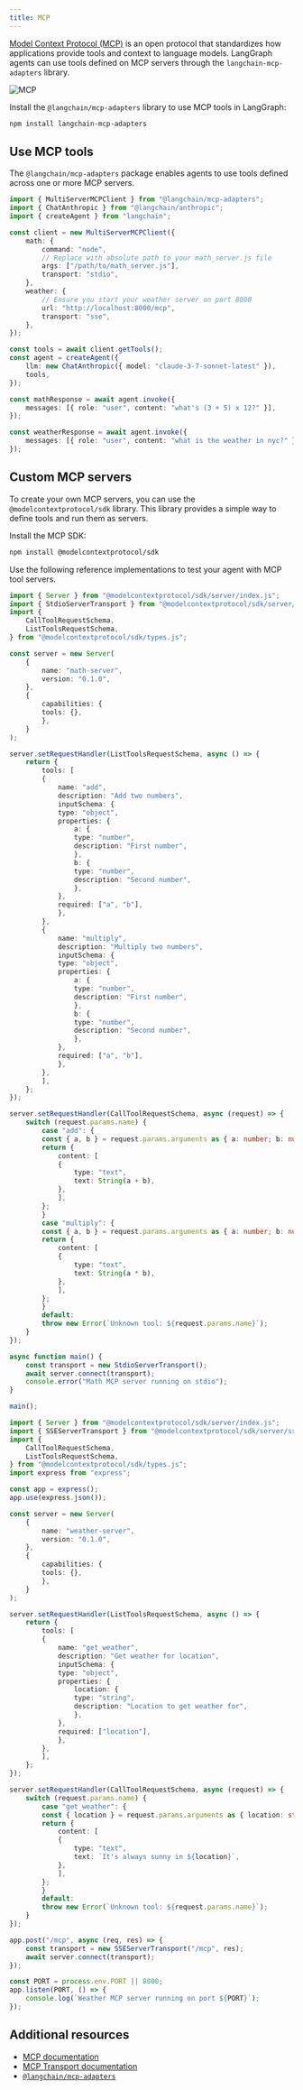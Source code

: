 ```yaml
---
title: MCP
---
```



<AlphaCallout />

[Model Context Protocol (MCP)](https://modelcontextprotocol.io/introduction) is an open protocol that standardizes how applications provide tools and context to language models. LangGraph agents can use tools defined on MCP servers through the `langchain-mcp-adapters` library.

![MCP](/oss/images/mcp.png)



Install the `@langchain/mcp-adapters` library to use MCP tools in LangGraph:

```bash
npm install langchain-mcp-adapters
```


## Use MCP tools



The `@langchain/mcp-adapters` package enables agents to use tools defined across one or more MCP servers.

```ts {highlight={1,5,19,22}}
import { MultiServerMCPClient } from "@langchain/mcp-adapters";
import { ChatAnthropic } from "@langchain/anthropic";
import { createAgent } from "langchain";

const client = new MultiServerMCPClient({
    math: {
        command: "node",
        // Replace with absolute path to your math_server.js file
        args: ["/path/to/math_server.js"],
        transport: "stdio",
    },
    weather: {
        // Ensure you start your weather server on port 8000
        url: "http://localhost:8000/mcp",
        transport: "sse",
    },
});

const tools = await client.getTools();
const agent = createAgent({
    llm: new ChatAnthropic({ model: "claude-3-7-sonnet-latest" }),
    tools,
});

const mathResponse = await agent.invoke({
    messages: [{ role: "user", content: "what's (3 + 5) x 12?" }],
});

const weatherResponse = await agent.invoke({
    messages: [{ role: "user", content: "what is the weather in nyc?" }],
});
```


## Custom MCP servers



To create your own MCP servers, you can use the `@modelcontextprotocol/sdk` library. This library provides a simple way to define tools and run them as servers.

Install the MCP SDK:

```bash
npm install @modelcontextprotocol/sdk
```


Use the following reference implementations to test your agent with MCP tool servers.



```typescript title="Example Math Server (stdio transport)"
import { Server } from "@modelcontextprotocol/sdk/server/index.js";
import { StdioServerTransport } from "@modelcontextprotocol/sdk/server/stdio.js";
import {
    CallToolRequestSchema,
    ListToolsRequestSchema,
} from "@modelcontextprotocol/sdk/types.js";

const server = new Server(
    {
        name: "math-server",
        version: "0.1.0",
    },
    {
        capabilities: {
        tools: {},
        },
    }
);

server.setRequestHandler(ListToolsRequestSchema, async () => {
    return {
        tools: [
        {
            name: "add",
            description: "Add two numbers",
            inputSchema: {
            type: "object",
            properties: {
                a: {
                type: "number",
                description: "First number",
                },
                b: {
                type: "number",
                description: "Second number",
                },
            },
            required: ["a", "b"],
            },
        },
        {
            name: "multiply",
            description: "Multiply two numbers",
            inputSchema: {
            type: "object",
            properties: {
                a: {
                type: "number",
                description: "First number",
                },
                b: {
                type: "number",
                description: "Second number",
                },
            },
            required: ["a", "b"],
            },
        },
        ],
    };
});

server.setRequestHandler(CallToolRequestSchema, async (request) => {
    switch (request.params.name) {
        case "add": {
        const { a, b } = request.params.arguments as { a: number; b: number };
        return {
            content: [
            {
                type: "text",
                text: String(a + b),
            },
            ],
        };
        }
        case "multiply": {
        const { a, b } = request.params.arguments as { a: number; b: number };
        return {
            content: [
            {
                type: "text",
                text: String(a * b),
            },
            ],
        };
        }
        default:
        throw new Error(`Unknown tool: ${request.params.name}`);
    }
});

async function main() {
    const transport = new StdioServerTransport();
    await server.connect(transport);
    console.error("Math MCP server running on stdio");
}

main();
```




```typescript title="Example Weather Server (HTTP transport)"
import { Server } from "@modelcontextprotocol/sdk/server/index.js";
import { SSEServerTransport } from "@modelcontextprotocol/sdk/server/sse.js";
import {
    CallToolRequestSchema,
    ListToolsRequestSchema,
} from "@modelcontextprotocol/sdk/types.js";
import express from "express";

const app = express();
app.use(express.json());

const server = new Server(
    {
        name: "weather-server",
        version: "0.1.0",
    },
    {
        capabilities: {
        tools: {},
        },
    }
);

server.setRequestHandler(ListToolsRequestSchema, async () => {
    return {
        tools: [
        {
            name: "get_weather",
            description: "Get weather for location",
            inputSchema: {
            type: "object",
            properties: {
                location: {
                type: "string",
                description: "Location to get weather for",
                },
            },
            required: ["location"],
            },
        },
        ],
    };
});

server.setRequestHandler(CallToolRequestSchema, async (request) => {
    switch (request.params.name) {
        case "get_weather": {
        const { location } = request.params.arguments as { location: string };
        return {
            content: [
            {
                type: "text",
                text: `It's always sunny in ${location}`,
            },
            ],
        };
        }
        default:
        throw new Error(`Unknown tool: ${request.params.name}`);
    }
});

app.post("/mcp", async (req, res) => {
    const transport = new SSEServerTransport("/mcp", res);
    await server.connect(transport);
});

const PORT = process.env.PORT || 8000;
app.listen(PORT, () => {
    console.log(`Weather MCP server running on port ${PORT}`);
});
```




## Additional resources

* [MCP documentation](https://modelcontextprotocol.io/introduction)
* [MCP Transport documentation](https://modelcontextprotocol.io/docs/concepts/transports)
* [`@langchain/mcp-adapters`](https://npmjs.com/package/@langchain/mcp-adapters)

